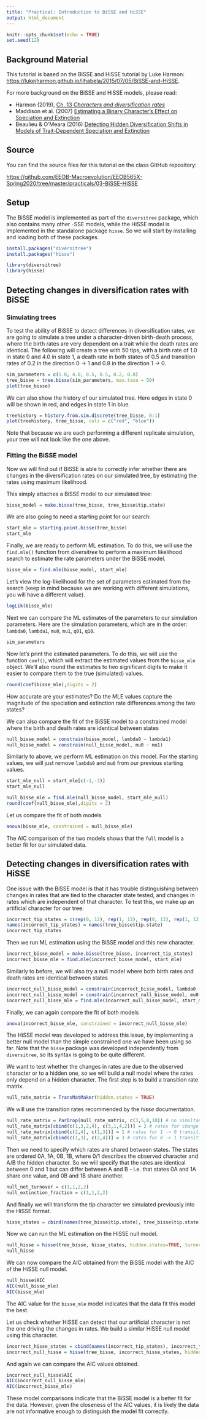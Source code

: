 ```yaml
---
title: "Practical: Introduction to BiSSE and HiSSE"
output: html_document
---
```


```r
knitr::opts_chunk$set(echo = TRUE)
set.seed(12)
```

## Background Material

This tutorial is based on the BiSSE and HiSSE tutorial by Luke Harmon: [https://lukejharmon.github.io/ilhabela/2015/07/05/BiSSE-and-HiSSE](https://lukejharmon.github.io/ilhabela/2015/07/05/BiSSE-and-HiSSE/).

For more background on the BiSSE and HiSSE models, please read:

* Harmon (2019), [Ch. 13 _Characters and diversification rates_](https://lukejharmon.github.io/pcm/chapter13_chardiv/)
* Maddison et al. (2007) [Estimating a Binary Character's Effect on Speciation and Extinction](https://academic.oup.com/sysbio/article/56/5/701/1694265)
* Beaulieu & O'Meara (2016) [Detecting Hidden Diversification Shifts in Models of Trait-Dependent Speciation and Extinction](https://academic.oup.com/sysbio/article/65/4/583/1753616?searchresult=1)


## Source

You can find the source files for this tutorial on the class GitHub repository:

[https://github.com/EEOB-Macroevolution/EEOB565X-Spring2020/tree/master/practicals/03-BiSSE-HiSSE](https://github.com/EEOB-Macroevolution/EEOB565X-Spring2020/tree/master/practicals/03-BiSSE-HiSSE)


## Setup

The BiSSE model is implemented as part of the `diversitree` package, which also contains many other -SSE models, while the HiSSE model is implemented in the standalone package `hisse`. So we will start by installing and loading both of these packages.

```r
install.packages("diversitree")
install.packages("hisse")
```
```r
library(diversitree)
library(hisse)
```

## Detecting changes in diversification rates with BiSSE

### Simulating trees

To test the ability of BiSSE to detect differences in diversification rates, we are going to simulate a tree under a character-driven birth-death process, where the birth rates are very dependent on a trait while the death rates are identical. The following will create a tree with 50 tips, with a birth rate of 1.0 in state 0 and 4.0 in state 1, a death rate in both states of 0.5 and transition rates of 0.2 in the direction 0 -> 1 and 0.8 in the direction 1 -> 0.

```r
sim_parameters = c(1.0, 4.0, 0.5, 0.5, 0.2, 0.8)
tree_bisse = tree.bisse(sim_parameters, max.taxa = 50)
plot(tree_bisse)
```

We can also show the history of our simulated tree. Here edges in state 0 will be shown in red, and edges in state 1 in blue.

```r
treehistory = history.from.sim.discrete(tree_bisse, 0:1)
plot(treehistory, tree_bisse, cols = c("red", "blue"))
```

Note that because we are each performing a different replicate simulation, your tree will not look like the one above. 

### Fitting the BiSSE model

Now we will find out if BiSSE is able to correctly infer whether there are changes in the diversification rates on our simulated tree, by estimating the rates using maximum likelihood.

This simply attaches a BiSSE model to our simulated tree:

```r
bisse_model = make.bisse(tree_bisse, tree_bisse$tip.state)
```

We are also going to need a starting point for our search:

```r
start_mle = starting.point.bisse(tree_bisse)
start_mle
```

Finally, we are ready to perform ML estimation. To do this, we will use the `find.mle()` function from _diversitree_ to perform a maximum likelihood search to estimate the rate parameters under the BiSSE model.

```r
bisse_mle = find.mle(bisse_model, start_mle)
```

Let's view the log-likelihood for the set of parameters estimated from the search (keep in mind because we are working with different simulations, you will have a different value). 

```r
logLik(bisse_mle)
```

Next we can compare the ML estimates of the parameters to our simulation parameters.
Here are the simulation parameters, which are in the order: `lambda0`, `lambda1`, `mu0`, `mu1`, `q01`, `q10`.

```r
sim_parameters
```

Now let's print the estimated parameters. To do this, we will use the function `coef()`, which will extract the estimated values from the `bisse_mle` object.
We'll also round the estimates to two significant digits to make it easier to compare them to the true (simulated) values. 

```r
round(coef(bisse_mle),digits = 2)
```

How accurate are your estimates?
Do the MLE values capture the magnitude of the speciation and extinction rate differences among the two states?

We can also compare the fit of the BiSSE model to a constrained model where the birth and death rates are identical between states

```r
null_bisse_model = constrain(bisse_model, lambda0 ~ lambda1)
null_bisse_model = constrain(null_bisse_model, mu0 ~ mu1)
```

Similarly to above, we perform ML estimation on this model. For the starting values, we will just remove `lambda0` and `mu0` from our previous starting values.

```r
start_mle_null = start_mle[c(-1,-3)]
start_mle_null

null_bisse_mle = find.mle(null_bisse_model, start_mle_null)
round(coef(null_bisse_mle),digits = 2)
```

Let us compare the fit of both models

```r
anova(bisse_mle, constrained = null_bisse_mle)
```

The AIC comparison of the two models shows that the `full` model is a better fit for our simulated data.

## Detecting changes in diversification rates with HiSSE

One issue with the BiSSE model is that it has trouble distinguishing between changes in rates that are tied to the character state tested, and changes in rates which are independent of that character.
To test this, we make up an artificial character for our tree.

```r
incorrect_tip_states = c(rep(0, 12), rep(1, 13), rep(0, 13), rep(1, 12))
names(incorrect_tip_states) = names(tree_bisse$tip.state)
incorrect_tip_states
```

Then we run ML estimation using the BiSSE model and this new character.

```r
incorrect_bisse_model = make.bisse(tree_bisse, incorrect_tip_states)
incorrect_bisse_mle = find.mle(incorrect_bisse_model, start_mle)
```

Similarly to before, we will also try a null model where both birth rates and death rates are identical between states

```r
incorrect_null_bisse_model = constrain(incorrect_bisse_model, lambda0 ~ lambda1)
incorrect_null_bisse_model = constrain(incorrect_null_bisse_model, mu0 ~ mu1)
incorrect_null_bisse_mle = find.mle(incorrect_null_bisse_model, start_mle_null)
```

Finally, we can again compare the fit of both models

```r
anova(incorrect_bisse_mle, constrained = incorrect_null_bisse_mle)
```

The HiSSE model was developed to address this issue, by implementing a better null model than the simple constrained one we have been using so far. Note that the `hisse` package was developed independently from `diversitree`, so its syntax is going to be quite different.

We want to test whether the changes in rates are due to the observed character or to a hidden one, so we will build a null model where the rates only depend on a hidden character. The first step is to build a transition rate matrix. 

```r
null_rate_matrix = TransMatMaker(hidden.states = TRUE)
```

We will use the transition rates recommended by the _hisse_ documentation.

```r
null_rate_matrix = ParDrop(null_rate_matrix, c(3,5,8,10)) # no simultaneous transitions in both characters
null_rate_matrix[cbind(c(1,3,2,4), c(3,1,4,2))] = 2 # rates for change between rate classes
null_rate_matrix[cbind(c(2,4), c(1,3))] = 1 # rates for 1 -> 0 transition in character are equal
null_rate_matrix[cbind(c(1,3), c(2,4))] = 3 # rates for 0 -> 1 transition in character are equal
```

Then we need to specify which rates are shared between states. The states are ordered 0A, 1A, 0B, 1B, where 0/1 describes the observed character and A/B the hidden character. So we will specify that the rates are identical between 0 and 1 but can differ between A and B - i.e. that states 0A and 1A share one value, and 0B and 1B share another.

```r
null_net_turnover = c(1,1,2,2)
null_extinction_fraction = c(1,1,2,2)
```

And finally we will transform the tip character we simulated previously into the HiSSE format.

```r
hisse_states = cbind(names(tree_bisse$tip.state), tree_bisse$tip.state)
```

Now we can run the ML estimation on the HiSSE null model. 

```r
null_hisse = hisse(tree_bisse, hisse_states, hidden.states=TRUE, turnover.anc = null_net_turnover, eps.anc = null_extinction_fraction, trans.rate = null_rate_matrix)
null_hisse
```

We can now compare the AIC obtained from the BiSSE model with the AIC of the HiSSE null model.

```r
null_hisse$AIC
AIC(null_bisse_mle)
AIC(bisse_mle)
```

The AIC value for the `bisse_mle` model indicates that the data fit this model the best. 

Let us check whether HiSSE can detect that our artificial character is not the one driving the changes in rates. We build a similar HiSSE null model using this character.

```r
incorrect_hisse_states = cbind(names(incorrect_tip_states), incorrect_tip_states)
incorrect_null_hisse = hisse(tree_bisse, incorrect_hisse_states, hidden.states=TRUE, turnover.anc = null_net_turnover, eps.anc = null_extinction_fraction, trans.rate = null_rate_matrix)
```

And again we can compare the AIC values obtained.

```r
incorrect_null_hisse$AIC
AIC(incorrect_null_bisse_mle)
AIC(incorrect_bisse_mle)
```

These model comparisons indicate that the BiSSE model is a better fit for the data. However, given the closeness of the AIC values, it is likely the data are not informative enough to distinguish the model fit correctly.